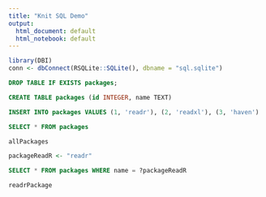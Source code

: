 ```yaml
---
title: "Knit SQL Demo"
output:
  html_document: default
  html_notebook: default
---
```


```r
library(DBI)
conn <- dbConnect(RSQLite::SQLite(), dbname = "sql.sqlite")
```

```sql
DROP TABLE IF EXISTS packages;
```

```sql
CREATE TABLE packages (id INTEGER, name TEXT)
```

```sql
INSERT INTO packages VALUES (1, 'readr'), (2, 'readxl'), (3, 'haven')
```

```sql
SELECT * FROM packages
```

```r
allPackages
```

```r
packageReadR <- "readr"
```

```sql
SELECT * FROM packages WHERE name = ?packageReadR
```

```r
readrPackage
```
